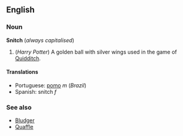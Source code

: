 ==English==
===Noun===
'''Snitch''' (''always capitalised'')

# (''Harry Potter'') A golden ball with silver wings used in the game of [[Quidditch]].

====Translations====
*Portuguese: [[pomo]] ''m'' (''Brazil'')
*Spanish: snitch ''f''

===See also===
*[[Bludger]]
*[[Quaffle]]